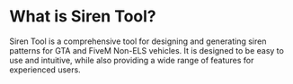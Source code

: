 # What is Siren Tool?

Siren Tool is a comprehensive tool for designing and generating siren patterns for GTA and FiveM Non-ELS vehicles. It is
designed to be easy to use and intuitive, while also providing a wide range of features for experienced users.

